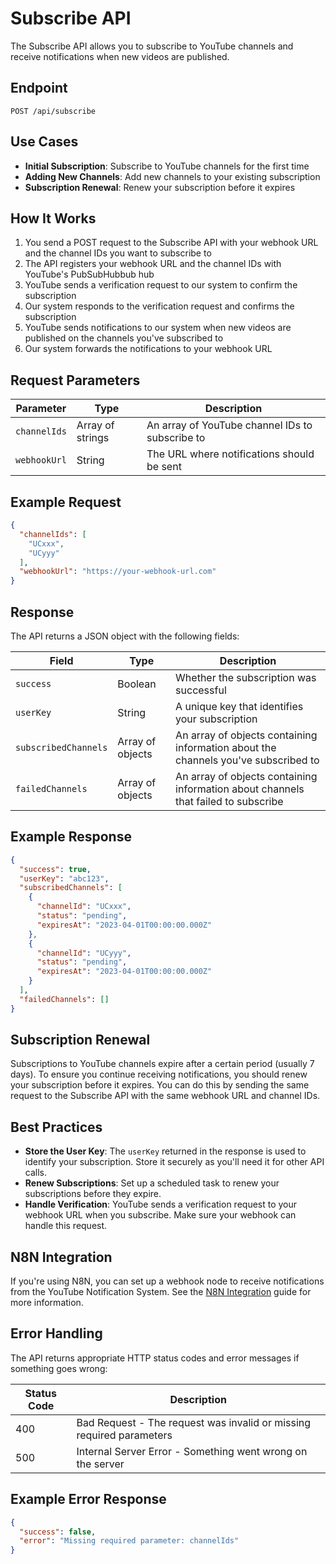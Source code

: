 # Subscribe API

The Subscribe API allows you to subscribe to YouTube channels and receive notifications when new videos are published.

## Endpoint

```
POST /api/subscribe
```

## Use Cases

- **Initial Subscription**: Subscribe to YouTube channels for the first time
- **Adding New Channels**: Add new channels to your existing subscription
- **Subscription Renewal**: Renew your subscription before it expires

## How It Works

1. You send a POST request to the Subscribe API with your webhook URL and the channel IDs you want to subscribe to
2. The API registers your webhook URL and the channel IDs with YouTube's PubSubHubbub hub
3. YouTube sends a verification request to our system to confirm the subscription
4. Our system responds to the verification request and confirms the subscription
5. YouTube sends notifications to our system when new videos are published on the channels you've subscribed to
6. Our system forwards the notifications to your webhook URL

## Request Parameters

| Parameter | Type | Description |
| --- | --- | --- |
| `channelIds` | Array of strings | An array of YouTube channel IDs to subscribe to |
| `webhookUrl` | String | The URL where notifications should be sent |

## Example Request

```json
{
  "channelIds": [
    "UCxxx",
    "UCyyy"
  ],
  "webhookUrl": "https://your-webhook-url.com"
}
```

## Response

The API returns a JSON object with the following fields:

| Field | Type | Description |
| --- | --- | --- |
| `success` | Boolean | Whether the subscription was successful |
| `userKey` | String | A unique key that identifies your subscription |
| `subscribedChannels` | Array of objects | An array of objects containing information about the channels you've subscribed to |
| `failedChannels` | Array of objects | An array of objects containing information about channels that failed to subscribe |

## Example Response

```json
{
  "success": true,
  "userKey": "abc123",
  "subscribedChannels": [
    {
      "channelId": "UCxxx",
      "status": "pending",
      "expiresAt": "2023-04-01T00:00:00.000Z"
    },
    {
      "channelId": "UCyyy",
      "status": "pending",
      "expiresAt": "2023-04-01T00:00:00.000Z"
    }
  ],
  "failedChannels": []
}
```

## Subscription Renewal

Subscriptions to YouTube channels expire after a certain period (usually 7 days). To ensure you continue receiving notifications, you should renew your subscription before it expires. You can do this by sending the same request to the Subscribe API with the same webhook URL and channel IDs.

## Best Practices

- **Store the User Key**: The `userKey` returned in the response is used to identify your subscription. Store it securely as you'll need it for other API calls.
- **Renew Subscriptions**: Set up a scheduled task to renew your subscriptions before they expire.
- **Handle Verification**: YouTube sends a verification request to your webhook URL when you subscribe. Make sure your webhook can handle this request.

## N8N Integration

If you're using N8N, you can set up a webhook node to receive notifications from the YouTube Notification System. See the [N8N Integration](/docs/n8n-integration/getting-started) guide for more information.

## Error Handling

The API returns appropriate HTTP status codes and error messages if something goes wrong:

| Status Code | Description |
| --- | --- |
| 400 | Bad Request - The request was invalid or missing required parameters |
| 500 | Internal Server Error - Something went wrong on the server |

## Example Error Response

```json
{
  "success": false,
  "error": "Missing required parameter: channelIds"
}
``` 